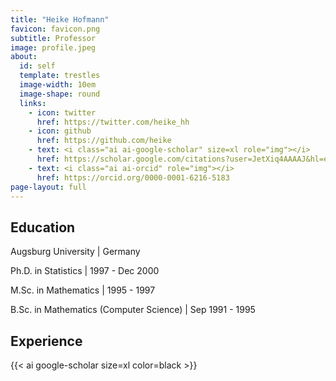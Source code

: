 ```yaml
---
title: "Heike Hofmann"
favicon: favicon.png
subtitle: Professor 
image: profile.jpeg
about:
  id: self
  template: trestles
  image-width: 10em
  image-shape: round
  links:
    - icon: twitter
      href: https://twitter.com/heike_hh
    - icon: github
      href: https://github.com/heike  
    - text: <i class="ai ai-google-scholar" size=xl role="img"></i>
      href: https://scholar.google.com/citations?user=JetXiq4AAAAJ&hl=en
    - text: <i class="ai ai-orcid" role="img"></i>
      href: https://orcid.org/0000-0001-6216-5183
page-layout: full
---
```


## Education

Augsburg University  | Germany

Ph.D. in Statistics | 1997 - Dec 2000

M.Sc. in Mathematics | 1995 - 1997

B.Sc. in Mathematics (Computer Science) | Sep 1991 - 1995


## Experience


{{< ai google-scholar size=xl color=black >}}